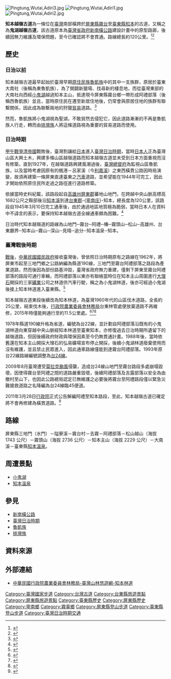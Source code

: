 [[File:Pingtung,Wutai,Adiri3.jpg|thumb]]
[[File:Pingtung,Wutai,Adiri1.jpg|thumb]]
[[File:Pingtung,Wutai,Adiri2.jpg|thumb]]

'''知本越嶺古道'''為一條位在[[臺灣|臺灣]]南部橫跨於[[屏東縣|屏東縣]][[霧台|霧台]]至[[臺東縣|臺東縣]][[知本|知本]]的古道，又稱之為'''鬼湖越嶺古道'''，該古道原本為[[臺灣省政府|臺灣省政府]][[新南橫公路|新南橫公路]]建設計畫中的原型路廊，後續因無力維護及環保問題，至今已確認將不會貫通。路線總長約120公里。<ref name=台灣古道特輯>{{cite book |title=台灣古道特輯 |publisher=國民旅遊出版社 |date=1999-12-01 |ISBN=9578554664 }}</ref><ref name=台灣的古道>{{cite book |title=台灣的古道 |publisher=遠足文化 |date=2002-05-01 |ISBN=9868015421}}</ref>

== 歷史 ==
===日治以前===
知本越嶺古道最早起始於臺灣早期[[原住民族|原住民族]][[魯凱族|魯凱族]]中的其中一支族群，原居於臺東大南社（後稱為東魯凱族），為了開闢新獵場、找尋新的棲息地，而從臺灣東部的大南社向西經[[小鬼湖|小鬼湖]]越過知本主山，抵達現今屏東縣霧台鄉一帶形成阿禮部落（後稱西魯凱族）並且，當時原住民在遷至新居住地後，仍常會與原居住地的族群有聯繫關係，因此成為聯繫兩地的狩獵[[貿易|貿易]]道路。{{r|台灣的古道}}<ref>{{cite web |url=http://rukai.loxa.edu.tw/menu/line.htm |title=魯凱族對外古道 知本越嶺道 |accessdate=2015-05-30 |archivedate=2004-09-11 |archiveurl=https://web.archive.org/web/20040911015933/http://rukai.loxa.edu.tw/menu/line.htm }}</ref>

然而，魯凱族將小鬼湖視為聖湖，不敢貿然去侵犯它，因此道路漸漸的不再是魯凱族人行走，轉而由[[排灣族|排灣族]]人將這條道路視為重要的貿易道路而使用。{{r|台灣的古道}}

===日治時期===
[[甲午戰爭|甲午戰爭]][[清帝國|清帝國]]戰敗後，臺灣割讓給[[日本|日本]]進入[[臺灣日治時期|臺灣日治時期]]，當時[[日本人|日本人]]正為臺灣山區大興土木，興建多條山區越嶺道路而知本越嶺古道並未受到日本方面重視而沒有修築，直到1927年，在越嶺道路興建風潮過後，[[臺灣總督府|臺灣總督府]]為監視山區魯凱族，以及當時考慮因原有的楓港－呂家溪（今[[利嘉溪|利嘉溪]]）之東西橫貫公路因時局演變，故須再建築一條屏東直達臺東之[[汽車|汽車]]道路，並希望能在1944年可完工，因此才開始依照原住民所走過之路徑進行道路修築。{{r|台灣古道特輯}}{{r|台灣的古道}}

依據當時史料紀載，該路段起自[[高雄州|高雄州]][[屏東郡|屏東郡]]蕃地山地門，在跨越中央山脈高標高1682公尺之鞍部後沿[[知本溪|知本溪]]到達[[台東郡|台東郡]]-{[[卑南庄|卑南庄]]}-知本，總長度為120公里，該路段自1945年3月10日完工通車後，由於通過地區地質極為脆弱，當時日本人在資料中不諱言的表示，要保持知本越嶺古道全線通車頗為困難。<ref>{{cite book |title=台灣統治概要 |chapter=第九篇第二章〈道路〉 |year=1999 |location=臺中 |publisher=大社會文化事業出版社（原作者：1945年台灣總督府）}}</ref>

日治時代知本越嶺道的路線為山地門─霧台─阿禮─榛─霧頭山─松山─高雄州、台東廳界─知本山─霧山─深山─見晴─追分─知本溫泉─知本。

=== 臺灣戰後時期 ===
{{main|台24線}}
[[臺灣戰後時期|戰後]]，[[中華民國國民政府|中華民國國民政府]]接收臺灣後，曾依照日治時期原有之路線在1962年，將屏東市起至三地門鄉之公路納編為縣道190線，三地門至霧台阿禮部落之路段為產業道路，然而後因為部份路基沖毀，臺灣省政府無力重建，僅剩下屏東至霧台阿禮部落的路段可通行車輛，而阿禮部落以東亦有聯絡當時位在知本主山周圍進行[[大理石|大理石]]開採的三家[[礦業|礦業]]公司之林道供汽車行駛，稱之為小鬼湖林道，後亦可經過小鬼湖後接上知本林道進入臺東縣。<ref name="在大小鬼湖的軌跡故事" >{{cite web |url=http://museum02.digitalarchives.tw/teldap/2010/owlmuseum/www.teldap-tkriver20.npust.edu.tw/owlmuseum/story_track/在大小鬼湖的軌跡故事/page/0/1.html |title=在大小鬼湖的軌跡故事 |publisher=貓頭鷹生態博物館 |accessdate=2015-05-30 |archivedate=2015-05-30 |archiveurl=https://web.archive.org/web/20150530121625/http://museum02.digitalarchives.tw/teldap/2010/owlmuseum/www.teldap-tkriver20.npust.edu.tw/owlmuseum/story_track/%E5%9C%A8%E5%A4%A7%E5%B0%8F%E9%AC%BC%E6%B9%96%E7%9A%84%E8%BB%8C%E8%B7%A1%E6%95%85%E4%BA%8B/page/0/1.html |deadurl=no }}</ref>

知本越嶺古道東段後續改為知本林道，為臺灣1960年代的山區伐木道路，全長約25公里，結束伐木後，[[行政院農業委員會林務局|行政院農業委員會林務局]]台東林管處便放棄道路不再維修，2015年時僅能夠通行至約11.5公里處。<ref>{{cite web |url=http://recreation.forest.gov.tw/RT/RT_2_1.aspx?TR_ID=145 |title=知本林道 |publisher=台灣山林優游網 |accessdate=2015-05-30 |archivedate=2015-05-30 |archiveurl=https://web.archive.org/web/20150530125713/http://recreation.forest.gov.tw/RT/RT_2_1.aspx?TR_ID=145 }}</ref><ref>{{cite web |url=http://tour.taitung.gov.tw/zh-tw/Travel/ScenicSpot/472/知本林道 |title=知本林道 |publisher=臺東觀光旅遊網 |accessdate=2015-05-30 |archive-date=2015-05-30 |archiveurl=https://web.archive.org/web/20150530123307/http://tour.taitung.gov.tw/zh-tw/Travel/ScenicSpot/472/%E7%9F%A5%E6%9C%AC%E6%9E%97%E9%81%93 |dead-url=no }}</ref><ref>{{cite web |url=http://hiking.thenote.com.tw/trail/detail/344/知本林道 |title=知本林道 |publisher=健行筆記 |accessdate=2015-05-30 |archivedate=2015-05-30 |archiveurl=https://web.archive.org/web/20150530122243/http://hiking.thenote.com.tw/trail/detail/344/%E7%9F%A5%E6%9C%AC%E6%9E%97%E9%81%93 |dead-url=no }}</ref>

1978年縣道190線升格為省道，編號為台22線，並計劃自阿禮部落沿既有的小鬼湖林道向東穿越中央山脈經知本林道至臺東知本，亦修復過去日治時期所遺留下的越嶺道路，但因後續政府財政與環保因素至今仍無貫通計畫。1988年後，當時依舊還在知本主山開採大理石的弘易礦場宣布停止開採，後續小鬼湖林道廢棄使用而沒有維護，並且禁止民眾進入，因此通車路線僅能到達霧台阿禮部落。1993年原台22線路線編號調整為[[台24線|台24線]]。{{r|在大小鬼湖的軌跡故事}}

2009年8月臺灣遭受[[颱風莫拉克_(2009年)|莫拉克颱風]]侵襲，造成台24線山地門至霧台路段多處崩塌毀壞，因使得霧台至阿禮之間的道路嚴重毀壞，後續阿禮部落及吉露部落以安全為由撤村至山下，也因此公路總局認定已無維護之必要後將霧台至阿禮路段僅以緊急災難搶救道路之名降編為台24線臨45便道。

2011年3月28日[[行政院|行政院]]正式公告解編阿禮至知本路段，至此，知本越嶺古道已確定將不會再修建為橫貫道路。<ref>{{cite web |url=http://gazette.nat.gov.tw/EG_FileManager/eguploadpub/eg017059/ch01/type3/gov01/num1/Eg.htm |title=行政院公告：公告解編省道台24線阿禮至知本路段 |accessdate=2015-05-30 }}</ref>

== 路線 ==
屏東縣三地門（水門）－隘寮溪－霧台村－去霧－阿禮部落－松山越山（海拔 1743 公尺）－霧頭山（海拔 2736 公尺）－知本主山（海拔 2229 公尺）－大南溪－臺東縣[[知本溫泉|知本溫泉]]。{{r|台灣古道特輯}}

== 周遭景點 ==
* [[小鬼湖|小鬼湖]]
* [[知本溫泉|知本溫泉]]

== 參見 ==
* [[新南橫公路|新南橫公路]]
* [[臺灣日治時期|臺灣日治時期]]
* [[魯凱族|魯凱族]]
* [[排灣族|排灣族]]

== 資料來源 ==
{{Reflist}}

== 外部連結 ==
* [http://recreation.forest.gov.tw/Rt/RT_2_1.aspx?TR_ID=145 中華民國行政院農業委員會林務局-臺灣山林悠遊網-知本林道 ] {{Wayback|url=http://recreation.forest.gov.tw/Rt/RT_2_1.aspx?TR_ID=145 |date=20150530125713 }}

{{臺灣國家步道}}

[[Category:臺灣國家步道|Category:臺灣國家步道]]
[[Category:台灣古道|Category:台灣古道]]
[[Category:台東縣旅遊景點|Category:台東縣旅遊景點]]
[[Category:屏東縣旅遊景點|Category:屏東縣旅遊景點]]
[[Category:臺東縣歷史|Category:臺東縣歷史]]
[[Category:屏東縣歷史|Category:屏東縣歷史]]
[[Category:卑南鄉|Category:卑南鄉]]
[[Category:霧臺鄉|Category:霧臺鄉]]
[[Category:屏東縣登山步道|Category:屏東縣登山步道]]
[[Category:臺東縣登山步道|Category:臺東縣登山步道]]
[[Category:臺灣日治時期交通|Category:臺灣日治時期交通]]
